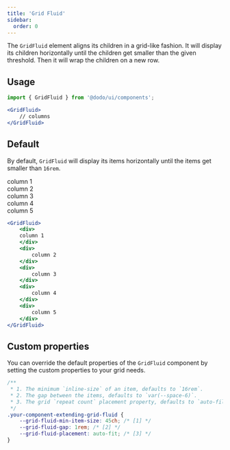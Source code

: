 ```yaml
---
title: 'Grid Fluid'
sidebar:
  order: 0
---
```



The `GridFluid` element aligns its children in a grid-like fashion. It will display its children horizontally until the children get smaller than the given threshold. Then it will wrap the children on a new row.

## Usage

```jsx
import { GridFluid } from '@dodo/ui/components';

<GridFluid>
	// columns
</GridFluid>
```

## Default
By default, `GridFluid` will display its items horizontally until the items get smaller than `16rem`.

<div class="not-content">
	<GridFluid>
		<div>
		column 1
		</div>
		<div>
			column 2
		</div>
		<div>
			column 3
		</div>
		<div>
			column 4
		</div>
		<div>
			column 5
		</div>
	</GridFluid>
</div>

```jsx
<GridFluid>
	<div>
	column 1
	</div>
	<div>
		column 2
	</div>
	<div>
		column 3
	</div>
	<div>
		column 4
	</div>
	<div>
		column 5
	</div>
</GridFluid>
```

## Custom properties

You can override the default properties of the `GridFluid` component by setting the custom properties to your grid needs.

```css
/**
 * 1. The minimum `inline-size` of an item, defaults to `16rem`.
 * 2. The gap between the items, defaults to `var(--space-6)`.
 * 3. The grid `repeat count` placement property, defaults to `auto-fill`.
 */
.your-component-extending-grid-fluid {
	--grid-fluid-min-item-size: 45ch; /* [1] */
	--grid-fluid-gap: 1rem; /* [2] */
	--grid-fluid-placement: auto-fit; /* [3] */
}
```
